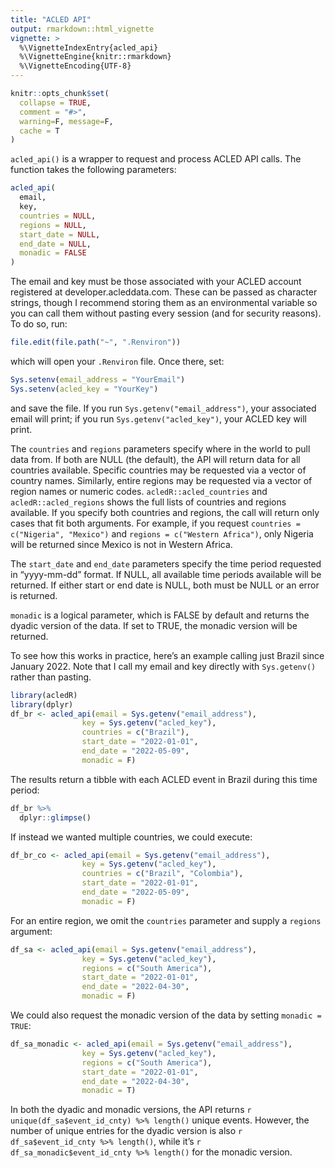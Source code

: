 ```yaml
---
title: "ACLED API"
output: rmarkdown::html_vignette
vignette: >
  %\VignetteIndexEntry{acled_api}
  %\VignetteEngine{knitr::rmarkdown}
  %\VignetteEncoding{UTF-8}
---
```


```r
knitr::opts_chunk$set(
  collapse = TRUE,
  comment = "#>",
  warning=F, message=F,
  cache = T
)
```


`acled_api()` is a wrapper to request and process ACLED API calls. The function takes the following parameters:

```r
acled_api(
  email,
  key,
  countries = NULL,
  regions = NULL,
  start_date = NULL,
  end_date = NULL,
  monadic = FALSE
)
```

The email and key must be those associated with your ACLED account registered at developer.acleddata.com. These can be passed as character strings, though I recommend storing them as an environmental variable so you can call them without pasting every session (and for security reasons). To do so, run:
```r
file.edit(file.path("~", ".Renviron"))
```
which will open your `.Renviron` file. Once there, set:
```r
Sys.setenv(email_address = "YourEmail")
Sys.setenv(acled_key = "YourKey")
```
and save the file. If you run `Sys.getenv("email_address")`, your associated email will print; if you run `Sys.getenv("acled_key")`, your ACLED key will print. 

The `countries` and `regions` parameters specify where in the world to pull data from. If both are NULL (the default), the API will return data for all countries available. Specific countries may be requested via a vector of country names. Similarly, entire regions may be requested via a vector of region names or numeric codes. `acledR::acled_countries` and `acledR::acled_regions` shows the full lists of countries and regions available. If you specify both countries and regions, the call will return only cases that fit both arguments. For example, if you request `countries = c("Nigeria", "Mexico")` and `regions = c("Western Africa")`, only Nigeria will be returned since Mexico is not in Western Africa. 

The `start_date` and `end_date` parameters specify the time period requested in "yyyy-mm-dd" format. If NULL, all available time periods available will be returned. If either start or end date is NULL, both must be NULL or an error is returned. 

`monadic` is a logical parameter, which is FALSE by default and returns the dyadic version of the data. If set to TRUE, the monadic version will be returned. 

To see how this works in practice, here's an example calling just Brazil since January 2022. Note that I call my email and key directly with `Sys.getenv()` rather than pasting. 

```r
library(acledR)
library(dplyr)
df_br <- acled_api(email = Sys.getenv("email_address"),
                key = Sys.getenv("acled_key"),
                countries = c("Brazil"),
                start_date = "2022-01-01",
                end_date = "2022-05-09",
                monadic = F)
```

The results return a tibble with each ACLED event in Brazil during this time period:

```r
df_br %>% 
  dplyr::glimpse()
```



If instead we wanted multiple countries, we could execute:

```r
df_br_co <- acled_api(email = Sys.getenv("email_address"),
                key = Sys.getenv("acled_key"),
                countries = c("Brazil", "Colombia"),
                start_date = "2022-01-01",
                end_date = "2022-05-09",
                monadic = F)
```

For an entire region, we omit the `countries` parameter and supply a `regions` argument:

```r
df_sa <- acled_api(email = Sys.getenv("email_address"),
                key = Sys.getenv("acled_key"),
                regions = c("South America"),
                start_date = "2022-01-01",
                end_date = "2022-04-30",
                monadic = F)
```


We could also request the monadic version of the data by setting `monadic = TRUE`:

```r
df_sa_monadic <- acled_api(email = Sys.getenv("email_address"),
                key = Sys.getenv("acled_key"),
                regions = c("South America"),
                start_date = "2022-01-01",
                end_date = "2022-04-30",
                monadic = T)
```

In both the dyadic and monadic versions, the API returns `r unique(df_sa$event_id_cnty) %>% length()` unique events. However, the number of unique entries for the dyadic version is also `r df_sa$event_id_cnty %>% length()`, while it's `r df_sa_monadic$event_id_cnty %>% length()` for the monadic version.


